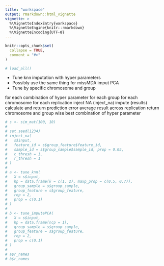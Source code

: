 ```yaml
---
title: "workspace"
output: rmarkdown::html_vignette
vignette: >
  %\VignetteIndexEntry{workspace}
  %\VignetteEngine{knitr::rmarkdown}
  %\VignetteEncoding{UTF-8}
---
```


```r
knitr::opts_chunk$set(
  collapse = TRUE,
  comment = "#>"
)
```

```r
# load_all()
```

* Tune knn imputation with hyper parameters
* Possibly use the same thing for missMDA imput PCA
* Tune by specific chromosome and group

for each combination of hyper parameter
  for each group
    for each chromosome
      for each replication
        inject NA (inject_na)
        impute (results)
        calculate and return prediction error 
      average result across replication
      return chromosome and group wise best combination of hyper parameter

```r
# s <- sim_mat(100, 10)
# 
# set.seed(1234)
# inject_na(
#   s$input,
#   feature_id = s$group_feature$feature_id,
#   sample_id = s$group_sample$sample_id, prop = 0.05,
#   c_thresh = 1,
#   r_thresh = 1
# )
# 
# a <- tune_knn(
#   X = s$input,
#   hp = data.frame(k = c(1, 2), maxp_prop = c(0.5, 0.7)),
#   group_sample = s$group_sample,
#   group_feature = s$group_feature,
#   rep = 2,
#   prop = c(0.1)
# )
# 
# b <- tune_imputePCA(
#   X = s$input,
#   hp = data.frame(ncp = 1),
#   group_sample = s$group_sample,
#   group_feature = s$group_feature,
#   rep = 2,
#   prop = c(0.1)
# )
# 
# a$r_names
# b$r_names
```


